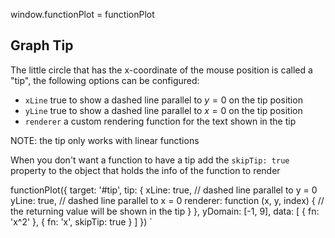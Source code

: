 window.functionPlot = functionPlot

<Meta title="Tip" component={FunctionPlot} />

## Graph Tip

The little circle that has the x-coordinate of the mouse position is called
a "tip", the following options can be configured:

- `xLine` true to show a dashed line parallel to $y = 0$ on the tip position
- `yLine` true to show a dashed line parallel to $x = 0$ on the tip position
- `renderer` a custom rendering function for the text shown in the tip

NOTE: the tip only works with linear functions

When you don't want a function to have a tip add the `skipTip: true` property to the object
that holds the info of the function to render

functionPlot({
  target: '#tip',
  tip: {
    xLine: true,    // dashed line parallel to y = 0
    yLine: true,    // dashed line parallel to x = 0
    renderer: function (x, y, index) {
      // the returning value will be shown in the tip
    }
  },
  yDomain: [-1, 9],
  data: [
    { fn: 'x^2' },
    {
      fn: 'x',
      skipTip: true
    }
  ]
})
`

<Render id="tip" content={script}></Render>
